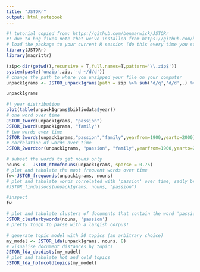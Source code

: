 ```yaml
---
title: "JSTORr"
output: html_notebook
---
```


```r
#! tutorial copied from: https://github.com/benmarwick/JSTORr
#! due to bug fixes note that we've installed from https://github.com/brooksambrose/JSTORr
# load the package to your current R session (do this every time you start R and use the functions)
library(JSTORr)
library(magrittr)
```

```r
(zip<-dir(getwd(),recursive = T,full.names=T,pattern='\\.zip$'))
system(paste('unzip',zip,'-d ~/d/d'))
# change the path to where you unzipped your file on your computer
unpack1grams <- JSTOR_unpack1grams(path = zip %>% sub('d/q','d/d',.) %>% sub('\\.zip$','',.) )
```

```r
unpack1grams
```

```r
#! year distribution
plot(table(unpack1grams$bibliodata$year))
# one word over time
JSTOR_1word(unpack1grams, "passion")
JSTOR_1word(unpack1grams, "family")
# two words over time
JSTOR_2words(unpack1grams,"passion","family",yearfrom=1900,yearto=2000)
# correlation of words over time
JSTOR_2wordcor(unpack1grams, "passion", "family",yearfrom=1900,yearto=2000)
```

```r
# subset the words to get nouns only
nouns <-  JSTOR_dtmofnouns(unpack1grams, sparse = 0.75)
# plot and tabulate the most frequent words over time
fw<-JSTOR_freqwords(unpack1grams, nouns)
# plot and tabulate words correlated with 'passion' over time, sadly broken :(
#JSTOR_findassocs(unpack1grams, nouns, "passion")
```
```r
#inspect
fw
```


```r
# plot and tabulate clusters of documents that contain the word 'passion'
JSTOR_clusterbywords(nouns, 'passion')
# pretty tough to parse with a largish corpus!
```

```r
# generate topic model with 50 topics (an arbitrary choice)
my_model <- JSTOR_lda(unpack1grams, nouns, 8)
# visualise document distances by topics
JSTOR_lda_docdists(my_model)
# plot and tabulate hot and cold topics
JSTOR_lda_hotncoldtopics(my_model)

```

